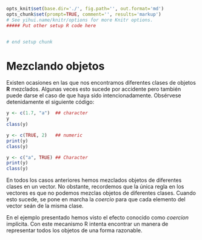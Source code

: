 ```r
opts_knit$set(base.dir='./', fig.path='', out.format='md')
opts_chunk$set(prompt=TRUE, comment='', results='markup')
# See yihui.name/knitr/options for more Knitr options.
##### Put other setup R code here


# end setup chunk
```
# Mezclando objetos

Existen ocasiones en las que nos encontramos diferentes clases de objetos __R__ mezclados. Algunas veces esto sucede por accidente pero también puede darse el caso de que haya sido intencionadamente. Obsérvese detenidamente el siguiente código:

```r
y <- c(1.7, "a")  ## character
y
class(y)

y <- c(TRUE, 2)   ## numeric
print(y)
class(y)

y <- c("a", TRUE) ## Character
print(y)
class(y)

```

En todos los casos anteriores hemos mezclados objetos de diferentes clases en un vector. No obstante, recordemos que la única regla en los vectores es que no podemos mezclas objetos de diferentes clases. Cuando esto sucede, se pone en marcha la _coercio_ para que cada elemento del vector seán de la misma clase.

En el ejemplo presentado hemos visto el efecto conocido como _coercion_ implícita. Con este mecanismo R intenta encontrar un manera de representar todos los objetos de una forma razonable.
